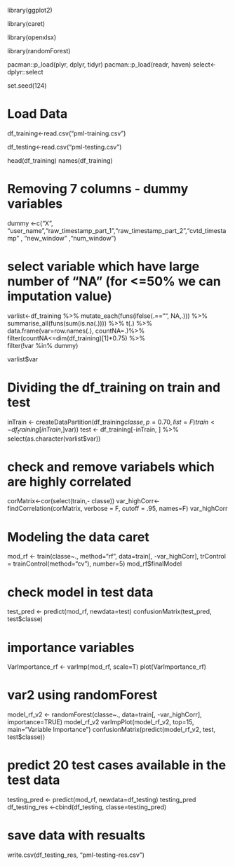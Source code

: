 
library(ggplot2)

library(caret)

library(openxlsx)

library(randomForest)


pacman::p_load(plyr, dplyr, tidyr)
pacman::p_load(readr, haven)
select<-dplyr::select

set.seed(124)

# Load Data


df_training<-read.csv("pml-training.csv")  

df_testing<-read.csv("pml-testing.csv")


head(df_training)
names(df_training)

# Removing 7 columns - dummy variables
dummy <-c("X", "user_name","raw_timestamp_part_1","raw_timestamp_part_2","cvtd_timestamp" ,
          "new_window" ,"num_window")  

 
# select variable which have large number of "NA" (for <=50% we can imputation value)
varlist<-df_training %>% 
  mutate_each(funs(ifelse(.=="", NA,.))) %>% 
  summarise_all(funs(sum(is.na(.)))) %>% t(.) %>% 
  data.frame(var=row.names(.), countNA=.)%>% 
  filter(countNA<=dim(df_training)[1]*0.75)  %>%  
  filter(!var %in% dummy) 

varlist$var

# Dividing the df_training on train and test
inTrain <- createDataPartition(df_training$classe, p = 0.70, list = F) 
train <- df_training[inTrain, ]  %>% select(as.character(varlist$var)) 
test <- df_training[-inTrain, ] %>% select(as.character(varlist$var))


# check and  remove variabels which are highly correlated
corMatrix<-cor(select(train,- classe))
var_highCorr<-findCorrelation(corMatrix, verbose = F, cutoff = .95, names=F)
var_highCorr

# Modeling the data caret
mod_rf <- train(classe~., method="rf", data=train[, -var_highCorr], 
              trControl = trainControl(method="cv"), number=5)
mod_rf$finalModel

# check model in test data
test_pred <- predict(mod_rf, newdata=test)
confusionMatrix(test_pred, test$classe)

# importance variables
VarImportance_rf <- varImp(mod_rf, scale=T) 
plot(VarImportance_rf)

# var2 using  randomForest
model_rf_v2 <- randomForest(classe~., data=train[, -var_highCorr], importance=TRUE)
model_rf_v2
varImpPlot(model_rf_v2, top=15, main="Variable Importance")
confusionMatrix(predict(model_rf_v2, test, test$classe))


# predict 20 test cases available in the test data
testing_pred <- predict(mod_rf, newdata=df_testing)
testing_pred
df_testing_res <-cbind(df_testing, classe=testing_pred)

# save data with resualts 
write.csv(df_testing_res, "pml-testing-res.csv")



